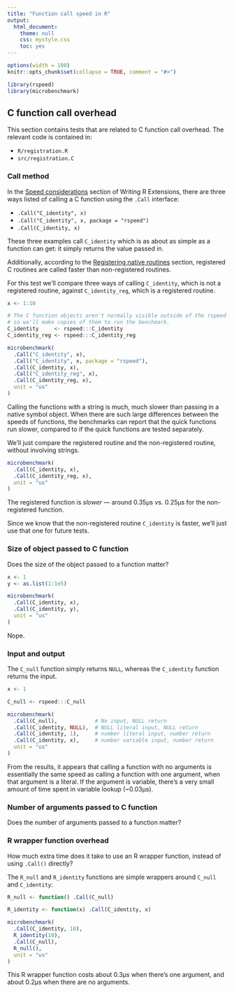 ```yaml
---
title: "Function call speed in R"
output:
  html_document:
    theme: null
    css: mystyle.css
    toc: yes
---
```


<!--
%\VignetteEngine{knitr::rmarkdown}
%\VignetteIndexEntry{Function call speed in R}
-->

```r
options(width = 100)
knitr::opts_chunk$set(collapse = TRUE, comment = "#>")
```

```r
library(rspeed)
library(microbenchmark)
```

## C function call overhead

This section contains tests that are related to C function call overhead. The relevant code is contained in:

* `R/registration.R`
* `src/registration.C`


### Call method

In the [Speed considerations](http://cran.r-project.org/doc/manuals/r-release/R-exts.html#Speed-considerations) section of Writing R Extensions, there are three ways listed of calling a C function using the `.Call` interface:

* `.Call("C_identity", x)`
* `.Call("C_identity", x, package = "rspeed")`
* `.Call(C_identity, x)`

These three examples call `C_identity` which is as about as simple as a function can get: it simply returns the value passed in.

Additionally, according to the [Registering native routines](http://cran.r-project.org/doc/manuals/r-release/R-exts.html#Registering-native-routines) section, registered C routines are called faster than non-registered routines.

For this test we'll compare three ways of calling `C_identity`, which is not a registered routine, against `C_identity_reg`, which is a registered routine.

```r
x <- 1:10

# The C function objects aren't normally visible outside of the rspeed namespace,
# so we'll make copies of them to run the benchmark.
C_identity     <- rspeed:::C_identity
C_identity_reg <- rspeed:::C_identity_reg

microbenchmark(
  .Call("C_identity", x),
  .Call("C_identity", x, package = "rspeed"),
  .Call(C_identity, x),
  .Call("C_identity_reg", x),
  .Call(C_identity_reg, x),
  unit = "us"
)
```

Calling the functions with a string is much, much slower than passing in a native symbol object. When there are such large differences between the speeds of functions, the benchmarks can report that the quick functions run slower, compared to if the quick functions are tested separately.

We'll just compare the registered routine and the non-registered routine, without involving strings.

```r
microbenchmark(
  .Call(C_identity, x),
  .Call(C_identity_reg, x),
  unit = "us"
)
```

The registered function is _slower_ --- around 0.35µs vs. 0.25µs for the non-registered function.

Since we know that the non-registered routine `C_identity` is faster, we'll just use that one for future tests.

### Size of object passed to C function

Does the size of the object passed to a function matter?

```r
x <- 1
y <- as.list(1:1e5)

microbenchmark(
  .Call(C_identity, x),
  .Call(C_identity, y),
  unit = "us"
)
```

Nope.

### Input and output


The `C_null` function simply returns `NULL`, whereas the `C_identity` function returns the input.

```r
x <- 1

C_null <- rspeed:::C_null

microbenchmark(
  .Call(C_null),            # No input, NULL return
  .Call(C_identity, NULL),  # NULL literal input, NULL return
  .Call(C_identity, 1),     # number literal input, number return
  .Call(C_identity, x),     # number variable input, number return
  unit = "us"
)
```

From the results, it appears that calling a function with no arguments is essentially the same speed as calling a function with one argument, when that argument is a literal. If the argument is variable, there's a very small amount of time spent in variable lookup (~0.03µs).

### Number of arguments passed to C function

Does the number of arguments passed to a function matter?


### R wrapper function overhead

How much extra time does it take to use an R wrapper function, instead of using `.Call()` directly?

The `R_null` and `R_identity` functions are simple wrappers around `C_null` and `C_identity`:

```r
R_null <- function() .Call(C_null)

R_identity <- function(x) .Call(C_identity, x)
```

```r
microbenchmark(
  .Call(C_identity, 10),
  R_identity(10),
  .Call(C_null),
  R_null(),
  unit = "us"
)
```

This R wrapper function costs about 0.3µs when there's one argument, and about 0.2µs when there are no arguments.
